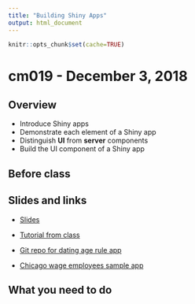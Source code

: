 ```yaml
---
title: "Building Shiny Apps"
output: html_document
---
```


```r
knitr::opts_chunk$set(cache=TRUE)
```

# cm019 - December 3, 2018

## Overview

* Introduce Shiny apps
* Demonstrate each element of a Shiny app
* Distinguish **UI** from **server** components
* Build the UI component of a Shiny app

## Before class

## Slides and links

* [Slides](extras/cm019_slides.html)
* [Tutorial from class](shiny.html)

* [Git repo for dating age rule app](https://github.com/bensoltoff/age-rule)
* [Chicago wage employees sample app](https://bensoltoff.shinyapps.io/chicago-employees/)

## What you need to do


